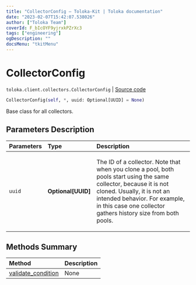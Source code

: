 ```yaml
---
title: "CollectorConfig — Toloka-Kit | Toloka documentation"
date: "2023-02-07T15:42:07.538026"
author: ["Toloka Team"]
coverId: F_bIcOYF9yjrxkPZrXc3
tags: ["engineering"]
ogDescription: ""
docsMenu: "tkitMenu"
---
```


# CollectorConfig
`toloka.client.collectors.CollectorConfig` | [Source code](https://github.com/Toloka/toloka-kit/blob/v1.1.3/src/client/collectors.py#L41)

```python
CollectorConfig(self, *, uuid: Optional[UUID] = None)
```

Base class for all collectors.

## Parameters Description

| Parameters | Type | Description |
| :----------| :----| :-----------|
`uuid`|**Optional\[UUID\]**|<p>The ID of a collector. Note that when you clone a pool, both pools start using the same collector, because it is not cloned. Usually, it is not an intended behavior. For example, in this case one collector gathers history size from both pools.</p>
## Methods Summary

| Method | Description |
| :------| :-----------|
[validate_condition](/docs-new/toloka-kit/reference/toloka.client.collectors.CollectorConfig.validate_condition)| None
